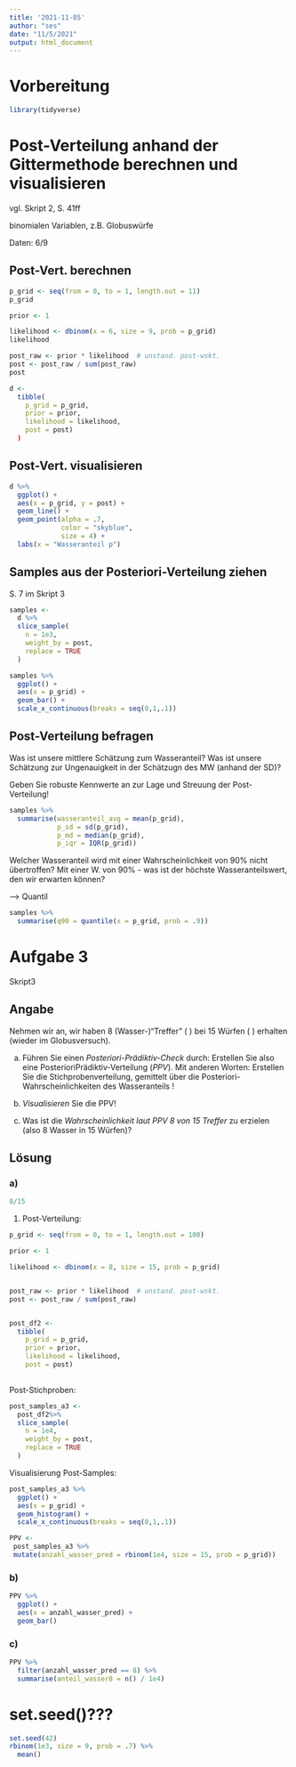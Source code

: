 ```yaml
---
title: '2021-11-05'
author: "ses"
date: "11/5/2021"
output: html_document
---
```



# Vorbereitung

```r
library(tidyverse)
```


# Post-Verteilung anhand der Gittermethode berechnen und visualisieren

vgl. Skript 2, S. 41ff

binomialen Variablen, z.B. Globuswürfe

Daten: 6/9

## Post-Vert. berechnen

```r
p_grid <- seq(from = 0, to = 1, length.out = 11)
p_grid

prior <- 1

likelihood <- dbinom(x = 6, size = 9, prob = p_grid)
likelihood

post_raw <- prior * likelihood  # unstand. post-wskt.
post <- post_raw / sum(post_raw)
post
```

```r
d <-
  tibble(
    p_grid = p_grid,
    prior = prior,
    likelihood = likelihood,
    post = post)
  )
```


## Post-Vert. visualisieren

```r
d %>% 
  ggplot() +
  aes(x = p_grid, y = post) +
  geom_line() +
  geom_point(alpha = .7,
             color = "skyblue",
             size = 4) +
  labs(x = "Wasseranteil p")
```

## Samples aus der Posteriori-Verteilung ziehen

S. 7 im Skript 3

```r
samples <- 
  d %>% 
  slice_sample(
    n = 1e3,
    weight_by = post,
    replace = TRUE
  )
```

```r
samples %>% 
  ggplot() +
  aes(x = p_grid) +
  geom_bar() +
  scale_x_continuous(breaks = seq(0,1,.1))
```


## Post-Verteilung befragen

Was ist unsere mittlere Schätzung zum Wasseranteil?
Was ist unsere Schätzung zur Ungenauigkeit in der Schätzugn des MW (anhand der SD)?

Geben Sie robuste Kennwerte an zur Lage und Streuung der Post-Verteilung!

```r
samples %>% 
  summarise(wasseranteil_avg = mean(p_grid),
            p_sd = sd(p_grid),
            p_md = median(p_grid),
            p_iqr = IQR(p_grid))
```

Welcher Wasseranteil wird mit einer Wahrscheinlichkeit von 90% nicht übertroffen? Mit einer W. von 90% - was ist der höchste Wasseranteilswert, den wir erwarten können?

--> Quantil

```r
samples %>% 
  summarise(q90 = quantile(x = p_grid, prob = .9))
```


# Aufgabe 3
Skript3

## Angabe


Nehmen wir an, wir haben 8 (Wasser-)“Treffer” ( ) bei 15 Würfen ( ) erhalten
(wieder im Globusversuch).

a. Führen Sie einen *Posteriori-Prädiktiv-Check* durch: Erstellen Sie also eine PosterioriPrädiktiv-Verteilung (*PPV*). Mit anderen Worten: Erstellen Sie die Stichprobenverteilung,
gemittelt über die Posteriori-Wahrscheinlichkeiten des Wasseranteils !

b. *Visualisieren* Sie die PPV!

c. Was ist die *Wahrscheinlichkeit laut PPV 8 von 15 Treffer* zu erzielen (also 8 Wasser in 15 Würfen)?


## Lösung

### a)

```r
8/15
```




1. Post-Verteilung:

```r
p_grid <- seq(from = 0, to = 1, length.out = 100)

prior <- 1

likelihood <- dbinom(x = 8, size = 15, prob = p_grid)


post_raw <- prior * likelihood  # unstand. post-wskt.
post <- post_raw / sum(post_raw)


post_df2 <-
  tibble(
    p_grid = p_grid,
    prior = prior,
    likelihood = likelihood,
    post = post)
  
```


Post-Stichproben:


```r
post_samples_a3 <- 
  post_df2%>% 
  slice_sample(
    n = 1e4,
    weight_by = post,
    replace = TRUE
  )
```


Visualisierung Post-Samples:

```r
post_samples_a3 %>% 
  ggplot() +
  aes(x = p_grid) +
  geom_histogram() +
  scale_x_continuous(breaks = seq(0,1,.1))
```

```r
PPV <-
 post_samples_a3 %>%
 mutate(anzahl_wasser_pred = rbinom(1e4, size = 15, prob = p_grid))
```


### b)

```r
PPV %>% 
  ggplot() +
  aes(x = anzahl_wasser_pred) +
  geom_bar()
```


### c)

```r
PPV %>% 
  filter(anzahl_wasser_pred == 8) %>% 
  summarise(anteil_wasser8 = n() / 1e4)
```


# set.seed()???


```r
set.seed(42)
rbinom(1e3, size = 9, prob = .7) %>% 
  mean()
```

